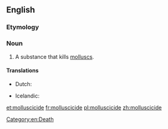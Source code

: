 ==English==

===Etymology===
{{suffix|mollusc|cide}}

===Noun===
{{en-noun}}

# A substance that kills [[mollusc]]s.

====Translations====
{{trans-top|substance that kills molluscs}}
* Dutch: {{t+|nl|slakkenbestrijdingsmiddel}}
{{trans-mid}}
* Icelandic: {{t|is|lindýraeitur|n}}
{{trans-bottom}}

[[Category:en:Death]]

[[et:molluscicide]]
[[fr:molluscicide]]
[[pl:molluscicide]]
[[zh:molluscicide]]